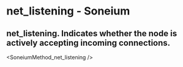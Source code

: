 # net_listening - Soneium

## net_listening. Indicates whether the node is actively accepting incoming connections.


<SoneiumMethod_net_listening />

